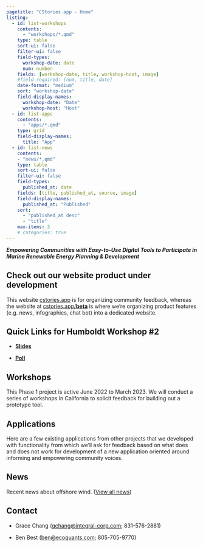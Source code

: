 ```yaml
---
pagetitle: "CStories.app - Home"
listing:
  - id: list-workshops
    contents:
      - "workshops/*.qmd"
    type: table
    sort-ui: false
    filter-ui: false
    field-types:
      workshop-date: date
      num: number
    fields: [workshop-date, title, workshop-host, image]
    #field-required: [num, title, date]
    date-format: "medium"
    sort: "workshop-date"
    field-display-names:
      workshop-date: "Date"
      workshop-host: "Host"
  - id: list-apps
    contents:
      - "apps/*.qmd"
    type: grid
    field-display-names:
      title: "App"
  - id: list-news
    contents:
    - "news/*.qmd"
    type: table
    sort-ui: false
    filter-ui: false
    field-types:
      published_at: date
    fields: [title, published_at, source, image]
    field-display-names:
      published_at: "Published"
    sort: 
      - "published_at desc"
      - "title"
    max-items: 3
    # categories: true
---
```


***Empowering Communities with Easy-to-Use Digital Tools to Participate in Marine Renewable Energy Planning & Development***

::: {.callout-caution}
## Check out our website product under development

This website [cstories.app](https://cstories.app) is for organizing community feedback, whereas the website at [cstories.app/**beta**](https://cstories.app/beta) is where we're organizing product features (e.g. news, infographics, chat bot) into a dedicated website.
:::

## Quick Links for Humboldt Workshop #2

- [**Slides**](https://docs.google.com/presentation/d/1CcmWXOnk91XCcI3E8BrqX71fR2F-y8GQyLQHLwkNUiI/edit?usp=sharing)

- [**Poll**](https://pollev.com/rupertsmudge433)

## Workshops

This Phase 1 project is active June 2022 to March 2023. We will conduct a series of workshops in California to solicit feedback for building out a prototype tool.

::: {#list-workshops}
:::

## Applications

Here are a few existing applications from other projects that we developed with functionality from which we'll ask for feedback based on what does and does not work for development of a new application oriented around informing and empowering community voices.

::: {#list-apps}
:::

## News

Recent news about offshore wind. ([View all news](https://cstories.app/news.html))

::: {#list-news}
:::

## Contact

-   Grace Chang ([gchang\@integral-corp.com](gchang@integral-corp.com); 831-576-2881)

-   Ben Best ([ben\@ecoquants.com](mailto:ben@ecoquants.com); 805-705-9770)
